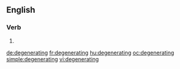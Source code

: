 ==English==

===Verb===
{{head|en}}

# {{present participle of|degenerate|lang=en}}

[[de:degenerating]]
[[fr:degenerating]]
[[hu:degenerating]]
[[oc:degenerating]]
[[simple:degenerating]]
[[vi:degenerating]]